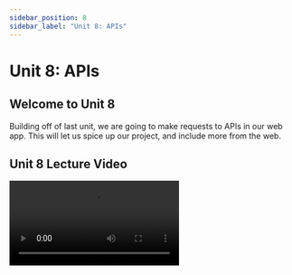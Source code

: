 ```yaml
---
sidebar_position: 8
sidebar_label: "Unit 8: APIs"
---
```



# Unit 8: APIs

## Welcome to Unit 8

Building off of last unit, we are going to make requests to APIs in our web app.
This will let us spice up our project, and include more from the web.

## Unit 8 Lecture Video

<Video src="https://www.youtube.com/embed/wHWBw-lHdLM" />

Only the 100 seconds, we won't be talking about how to build an API (around 2:30)
<Video src="https://www.youtube.com/embed/-MTSQjw5DrM" />

<Video src="https://www.youtube.com/embed/eIQh02xuVw4" />

## What is an API?

API stands for (**A**)pplication (**P**)rogramming (**I**)nterface. 
It provides a structured way to communicate with an application by sending and receiving data.

When we go to a website (i.e. facebook.com). 
We are making a request to Facebook's servers and are asking them to respond with some data. 
When you do this, your browser is interacting with Facebook's API to display some data. 

APIs are also used for programs to interact with each other. 
We will be using APIs in our own website so that we can retrieve some data from the internet.

## REST API

REST stands for Representational State Transfer, and is an architectural style for creating web services. 
REST treats each any data as a resource, that the client can fetch/edit/delete. 
We specify these resources through URLs and then sending a **request**. 
The server will then provide a **response**. 

### HTTP Methods

With REST APIs we send HTTP Requests.
Each of these requests has a method type, that usually correspond to what we want our request to do. 

- **GET** - Getting a resource.
- **POST** - Creating and saving a new resource.
- **PUT** - Updating a resource.
- **DELETE**  - Deleting a resource.

Once we make a request, the server will give a response. 
Most times the response will be in **JSON** (JavaScript Object Notation). 
This is the primary data format passed between APIs. 

### An Example

Let's do an example with the [PeterPortal API](https://api.peterportal.org/).
This API was created by ICSSC and is in use by applications like AntAlmanac and Zotistics.
It provides data such as courses, instructors, grades, etc.

To make a request, we can use [cURL](https://curl.se/) in our shell. 
cURL lets us make an HTTP request in our shell. 
By default cURL is making a GET request. 

```bash
cURL https://api.peterportal.org/rest/v0/courses/COMPSCI161
```

The output will look a little weird but after it's made pretty, it will look like this: 

```json
{
    "id": "COMPSCI161",
    "department": "COMPSCI",
    "number": "161",
    "school": "Donald Bren School of Information and Computer Sciences",
    "title": "Design and Analysis of Algorithms",
    "course_level": "Upper Division (100-199)",
    "department_alias": [
        "CS"
    ],
    "units": [
        4,
        4
    ],
    "description": "Techniques for efficient algorithm design, including divide-and-conquer and dynamic programming, and time/space analysis. Fast algorithms for problems applicable to networks, computer games, and scientific computing, such as sorting, shortest paths, minimum spanning trees, network flow, and pattern matching.",
    "department_name": "Computer Science",
    ...
}
```

I've excluded some other fields here, but as you can see the request gives us more information on the requested resource. 
Let's break the URL down a little bit.

- [`https://api.peterportal.org`](https://api.peterportal.org) - This means we want to make a request to this server. Your internet will use this to find the server.
- `/rest/v0/courses/` - When we find the server, what resource do we want. In our case we want a specific course.
- `COMPSCI161` - This is our parameter, we can change this to another course if we want a different course.

How we know exactly what format to make our URL is usually specified in the API documentation. 
For the PeterPortal API, we looked here for how to use the courses endpoint. 
[https://api.peterportal.org/REST-API/courses/](https://api.peterportal.org/REST-API/courses/)

### HTTP Status Codes

In the above response we also received a status code of 200. 
200 indicates a successful request.
There are lots of different HTTP status codes, but the gist of it is this:

- 2xx - Success!
- 4xx - You did something wrong
- 5xx - There is a problem with the server.

 For more specific status codes, you can read more [here](https://developer.mozilla.org/en-US/docs/Web/HTTP/Status). 

If we made a request like this:

```json
cURL https://api.peterportal.org/rest/v0/courses/NONEXISTENT121
```

Our response will give us an error, indicating this course was not found.

```json
{
    "timestamp": "Tue, 15 Feb 2022 22:39:23 GMT",
    "status": 404,
    "error": "Bad Request: Invalid parameter",
    "message": "Course not found"
}
```

### URL Encoding

When specifying parameters in URLs, you will need to URL Encode them, especially if there are any special characters. 
This is because URLs usually use these special characters for other important notation. 

```bash
# Here the '&' was URL encoded to %26. 
cURL https://api.peterportal.org/rest/v0/courses/I%26CSCI33
```

In JavaScript, we can use `encodeURIComponent` to URL encode our parameter strings. 

### Fetch

To make a request to an API in JavaScript, we use the fetch library. 

```bash
npm install node-fetch
```

Fetch is a function that takes 2 arguments. The url and a configuration object.

```jsx
const url = "https://api.peterportal.org/rest/v0/courses/all";
const response = await fetch(url, {
	"method": "GET"
});
console.log(response.json());
```

Learn more about Fetch, in Mozilla documentation:

[Using the Fetch API - Web APIs | MDN](https://developer.mozilla.org/en-US/docs/Web/API/Fetch_API/Using_Fetch)

## GraphQL

### What is GraphQL?

💡 GraphQL is a query language for Web APIs. GraphQL itself is *not* a tool or a framework, it is a **language**.

Three cool features of GraphQL

- Get exactly what you ask for
- Get multiple resources in one request
- Type System to know what is possible

### Why GraphQL?
Let's say you're consuming an API for a social media platform. 
What kind of data resources are you looking for?

- Posts
- Pictures
- Likes
- Comments

If you're familiar with REST, a REST API endpoints for this app may look like this:

- `/newsfeed` —> [post IDs]
- `/post/{id}` —> picture ID, user ID, likes
- `/picture/{id}` —> picture data
- `/user/{id}/picture` —> commenter profile pic

#### What's the problem with the REST approach?
**Too much data**

With REST, the fields I get from each endpoint cannot be changed.
If I just want to get the user who posted a post, the `/post/{id}` endpoint returns more than just the user — it also returns the `picture ID` and the number of `likes`. 
I don't need all of that, and such inefficiency can be costly in the long run. 

**Complicated**

Certain use cases can lead to multiple, complicated requests to get the resources I want. 
Let's say I want to get the profile picture of every user who posted on the newsfeed. 

1. `/newsfeed` I need to get all the `post ID` from the newsfeed
2. `/post/{id}` I then need to get the `user ID` of who made each post
3. `/user/{id}/picture` I then use the `user ID` from each post to get the profile picture

Now that's *complicated.*

Instead, we can use GraphQL! 🤑

### Scalability

#### Don't get more data than you need

With GraphQL, you **get exactly what you need**. 
In each request, you can specify what fields are to be returned. 
If you want to add another field later on, like a commenter's username, simply add it into the request!

![GraphQL Query Example](../static/img/unit8/graphql-query.gif)

#### Simplified usage

So we know that GraphQL puts all resources under one endpoint, but how does it do this and keep things simple? 
A **type system** defines the fields available in a type as well as a type's relationship with other types. 
So if we get an overhead perspective, we can see that this is what puts the graph in GraphQL.

![GraphQL Types](../static/img/unit8/graphql-types.gif)

### How to use GraphQL

Like in REST, we can use the Fetch API to make a request. 
First, we define our URL, and our query. 
In our query we specify what data we want, and which fields we want. 
Usually the documentation for the API will tell you the names of the fields. 

For the PeterPortal API, the documentation is found in its [GraphQL Playground](https://api.peterportal.org/graphql-playground), under the `docs` tab on the right. 
The playground is usually in most GraphQL APIs that let you test out their queries. 

```jsx
const url = "https://api.peterportal.org/graphql/";

const query = `
    query {
        course(id: "DANCE3"){
            id
            department
            school
            instructor_history {
                ucinetid
                department
            }
        }
    }`;
```

In this query, we are querying `course` with the id `DANCE3`. 
The course query returns a Course type, that we specify what fields we want. 
One of these is the `instructor_history` which is an array of Instructor types. 
Since this is also a type, we need to give it some more fields of the Instructor type. 

In GraphQL, all requests are POST requests to the endpoint, `/graphql/`. 
The fetch function takes in two arguments. 
A URL is the first one, and the second one is options (we pass in as a JavaScript Object).

```jsx
const response = await fetch(url, {
	"method": "POST",
	"body": JSON.stringify({query}),
	// Not necessary for every Web API, but it's good practice
  "headers" : {
      "Content-Type": "application/json",
	}
});
console.log(response.json());
```

GraphQL is super cool and an up and coming way of communicating with APIs. 
More and more apps everywhere are using GraphQL, and it's definitely worth learning. 
There is a lot more we can do with GraphQL, and this is only the beginning.

## PeterPortal API

The PeterPortal API was created by ICSSC to encourage user development of projects to benefit UCI. 
It includes data on Courses, Instructors, Grades and Schedule of Classes. 
It is being used by our current projects including AntAlmanac, Zotistics, and even our newest project, PeterPortal. 

Check it out here: [PeterPortal API Docs](https://api.peterportal.org/)

## Assignment

For the assignment this unit, we will be building off of last unit's project and make requests to the PeterPortal API to display some data!

**Required Tasks**

-  Make a Request to the PeterPortal API REST Endpoint with Fetch
-  Display the data from the REST API
-  Make a request to the PeterPortal API GraphQL Endpoint
-  Display data from GraphQL API
-  Style the data you just added!

**Optional Stretch Goals**

-  Use GraphQL to also display Instructor History and each of their names


### Submission
Complete the [Google Form](https://forms.gle/UpcXA8Bjmq3twZjt7)
<iframe src="https://docs.google.com/forms/d/e/1FAIpQLScmmAYnzx73FY9Xi1AUabbFqoThDAuJl3o8SSsx40MINLsH3A/viewform?embedded=true" width="100%" height="1400" frameborder="0" marginheight="0" marginwidth="0">Loading…</iframe>

# External Resources

PeterPortal API

- [api.peterportal.org](https://api.peterportal.org)
- [REST API](https://api.peterportal.org/REST-API/start_here/)
- [GraphQL API](https://api.peterportal.org/GraphQL-API/start_here/)

GraphQL

- [https://graphql.org/](https://graphql.org/)
- [https://www.howtographql.com/](https://www.howtographql.com/)

Presentation Slides: 

- [API Slides](https://docs.google.com/presentation/d/1al4_dRwGblKJUJxYF9kolIX9QEUmZdAWXpak8svZpqI/edit?usp=sharing)
- [GraphQL Slides](https://docs.google.com/presentation/d/17qjgXJdK1ZNukdsAoUWJgGnm8wcOSrmir7f06y1BfrA/edit?usp=sharing)